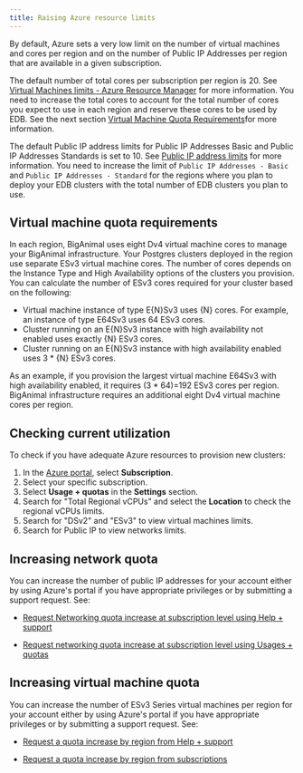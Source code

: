 ```yaml
---
title: Raising Azure resource limits
---
```


By default, Azure sets a very low limit on the number of virtual machines and cores per region and on the number of Public IP Addresses per region that are available in a given subscription.

The default number of total cores per subscription per region is 20. See [Virtual Machines limits - Azure Resource Manager](https://docs.microsoft.com/en-us/azure/azure-resource-manager/management/azure-subscription-service-limits#virtual-machines-limits---azure-resource-manager) for more information. You need to increase the total cores to account for the total number of cores you expect to use in each region and reserve these cores to be used by EDB. See the next section [Virtual Machine Quota Requirements](#virtual-machine-quota-requirements)for more information.

The default Public IP address limits for Public IP Addresses Basic and Public IP Addresses Standards is set to 10. See [Public IP address limits](https://docs.microsoft.com/en-us/azure/azure-resource-manager/management/azure-subscription-service-limits#publicip-address) for more information. You need to increase the limit of `Public IP Addresses - Basic` and `Public IP Addresses - Standard` for the regions where you plan to deploy your EDB clusters with the total number of EDB clusters you plan to use.


## Virtual machine quota requirements
In each region, BigAnimal uses eight Dv4 virtual machine cores to manage your BigAnimal infrastructure. Your Postgres clusters deployed in the region use separate ESv3 virtual machine cores. The number of cores depends on the Instance Type and High Availability options of the clusters you provision. You can calculate the number of ESv3 cores required for your cluster based on the following:

* Virtual machine instance of type E{N}Sv3 uses {N} cores. For example, an instance of type E64Sv3 uses 64 ESv3 cores.
* Cluster running on an E{N}Sv3 instance with high availability not enabled uses exactly {N} ESv3 cores.
* Cluster running on an E{N}Sv3 instance with high availability enabled uses 3 * {N} ESv3 cores.

As an example, if you provision the largest virtual machine E64Sv3 with high availability enabled, it requires (3 * 64)=192 ESv3 cores per region. BigAnimal infrastructure requires an additional eight Dv4 virtual machine cores per region.

## Checking current utilization

To check if you have adequate Azure resources to provision new clusters:

1. In the [Azure portal](https://portal.azure.com/), select **Subscription**.
2. Select your specific subscription.
3. Select **Usage + quotas** in the **Settings** section.
4. Search for "Total Regional vCPUs" and select the **Location** to check the regional vCPUs limits.
5. Search for "DSv2" and "ESv3" to view virtual machines limits.
6. Search for Public IP to view networks limits.


## Increasing network quota

You can increase the number of public IP addresses for your account either by using Azure's portal if you have appropriate privileges or by submitting a support request. See:

- [Request Networking quota increase at subscription level using Help + support](https://docs.microsoft.com/en-us/azure/azure-portal/supportability/networking-quota-requests#request-networking-quota-increase-at-subscription-level-using-help--support)

- [Request networking quota increase at subscription level using Usages + quotas](https://docs.microsoft.com/en-us/azure/azure-portal/supportability/networking-quota-requests#request-networking-quota-increase-at-subscription-level-using-usages--quotas)


## Increasing virtual machine quota

You can increase the number of ESv3 Series virtual machines per region for your account either by using Azure's portal if you have appropriate privileges or by submitting a support request. See:

- [Request a quota increase by region from Help + support](https://docs.microsoft.com/en-us/azure/azure-portal/supportability/regional-quota-requests#request-a-quota-increase-by-region-from-help--support)

- [Request a quota increase by region from subscriptions](https://docs.microsoft.com/en-us/azure/azure-portal/supportability/regional-quota-requests#request-a-quota-increase-by-region-from-subscriptions)




